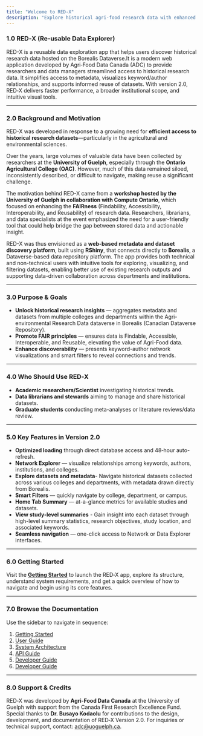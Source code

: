 ```yaml
---
title: "Welcome to RED‑X"
description: "Explore historical agri-food research data with enhanced speed, coverage, and visualization."
---
```


### 1.0 RED‑X (Re‑usable Data Explorer)

RED-X is a reusable data exploration app that helps users discover historical research data hosted on the Borealis Dataverse.It is a modern web application developed by Agri‑Food Data Canada (ADC) to provide researchers and data managers streamlined access to historical research data. It simplifies access to metadata, visualizes keyword/author relationships, and supports informed reuse of datasets. With version 2.0, RED‑X delivers faster performance, a broader institutional scope, and intuitive visual tools.

---

### 2.0 Background and Motivation

RED-X was developed in response to a growing need for **efficient access to historical research datasets**—particularly in the agricultural and environmental sciences. 

Over the years, large volumes of valuable data have been collected by researchers at the **University of Guelph**, especially through the **Ontario Agricultural College (OAC)**. However, much of this data remained siloed, inconsistently described, or difficult to navigate, making reuse a significant challenge.

The motivation behind RED-X came from a **workshop hosted by the University of Guelph in collaboration with Compute Ontario**, which focused on enhancing the **FAIRness** (Findability, Accessibility, Interoperability, and Reusability) of research data. Researchers, librarians, and data specialists at the event emphasized the need for a user-friendly tool that could help bridge the gap between stored data and actionable insight.

RED-X was thus envisioned as a **web-based metadata and dataset discovery platform**, built using **RShiny**, that connects directly to **Borealis**, a Dataverse-based data repository platform. The app provides both technical and non-technical users with intuitive tools for exploring, visualizing, and filtering datasets, enabling better use of existing research outputs and supporting data-driven collaboration across departments and institutions.

---

### 3.0 Purpose & Goals

- **Unlock historical research insights** — aggregates metadata and datasets from multiple colleges and departments within the Agri-environmental Research Data dataverse in Borealis (Canadian Dataverse Repository).
- **Promote FAIR principles** — ensures data is Findable, Accessible, Interoperable, and Reusable, elevating the value of Agri-Food data.
- **Enhance discoverability** — presents keyword-author network visualizations and smart filters to reveal connections and trends.

---

### 4.0 Who Should Use RED‑X

- **Academic researchers/Scientist** investigating historical trends.  
- **Data librarians and stewards** aiming to manage and share historical datasets.  
- **Graduate students** conducting meta-analyses or literature reviews/data review.

---

### 5.0 Key Features in Version 2.0

- **Optimized loading** through direct database access and 48‑hour auto-refresh.  
- **Network Explorer** — visualize relationships among keywords, authors, institutions, and colleges.
- **Explore datasets and metadata**- Navigate historical datasets collected across various colleges and departments, with metadata drawn directly from Borealis.
- **Smart Filters** — quickly navigate by college, department, or campus.  
- **Home Tab Summary** — at-a-glance metrics for available studies and datasets.
- **View study-level summaries** - Gain insight into each dataset through high-level summary statistics, research objectives, study location, and associated keywords.
- **Seamless navigation** — one-click access to Network or Data Explorer interfaces. 

---

### 6.0 Getting Started

Visit the [**Getting Started**](getting-started.qmd) to launch the RED‑X app, explore its structure, understand system requirements, and get a quick overview of how to navigate and begin using its core features.

---

### 7.0 Browse the Documentation

Use the sidebar to navigate in sequence:

1. [Getting Started](getting-started.qmd)  
2. [User Guide](user-guide.qmd)  
3. [System Architecture](architecture.qmd)  
4. [API Guide](api.qmd) 
5. [Developer Guide](dev.qmd) 
6. [Developer Guide](dev.qmd)

---

### 8.0 Support & Credits

RED‑X was developed by **Agri‑Food Data Canada** at the University of Guelph with support from the Canada First Research Excellence Fund.
Special thanks to **Dr. Busayo Kodaolu** for contributions to the design, development, and documentation of RED‑X Version 2.0.
For inquiries or technical support, contact: [adc@uoguelph.ca](mailto:adc@uoguelph.ca).




